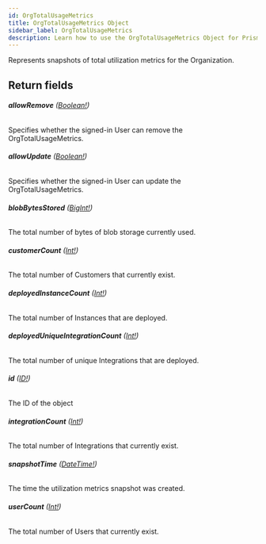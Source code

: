 ```yaml
---
id: OrgTotalUsageMetrics
title: OrgTotalUsageMetrics Object
sidebar_label: OrgTotalUsageMetrics
description: Learn how to use the OrgTotalUsageMetrics Object for Prismatic's API.
---
```


Represents snapshots of total utilization metrics for the Organization.

## Return fields

###### <b>allowRemove</b> ([Boolean!](api/schema/scalar/Boolean.mdx))

Specifies whether the signed-in User can remove the OrgTotalUsageMetrics.

###### <b>allowUpdate</b> ([Boolean!](api/schema/scalar/Boolean.mdx))

Specifies whether the signed-in User can update the OrgTotalUsageMetrics.

###### <b>blobBytesStored</b> ([BigInt!](api/schema/scalar/BigInt.mdx))

The total number of bytes of blob storage currently used.

###### <b>customerCount</b> ([Int!](api/schema/scalar/Int.mdx))

The total number of Customers that currently exist.

###### <b>deployedInstanceCount</b> ([Int!](api/schema/scalar/Int.mdx))

The total number of Instances that are deployed.

###### <b>deployedUniqueIntegrationCount</b> ([Int!](api/schema/scalar/Int.mdx))

The total number of unique Integrations that are deployed.

###### <b>id</b> ([ID!](api/schema/scalar/ID.mdx))

The ID of the object

###### <b>integrationCount</b> ([Int!](api/schema/scalar/Int.mdx))

The total number of Integrations that currently exist.

###### <b>snapshotTime</b> ([DateTime!](api/schema/scalar/DateTime.mdx))

The time the utilization metrics snapshot was created.

###### <b>userCount</b> ([Int!](api/schema/scalar/Int.mdx))

The total number of Users that currently exist.
